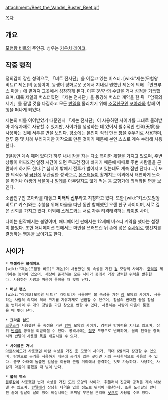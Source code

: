 {{{+1 ビィト / Beet }}}

attachment:/Beet_the_Vandel_Buster_Beet.gif

[[목차]]

== 개요 ==
[[모험왕 비트]]의 주인공. 성우는 [[키우치 레이코]].

== 작중 행적 ==
정의감이 강한 성격으로, 「비트 전사단」을 이끌고 있는 버스터. [wiki:"제논(모험왕 비트)" 제논]의 동생이며, 동생이 평화로운 곳에서 지내길 원했던 제논에 의해 「안크루스 마을」에 맡겨져 그곳에서 성장하게 된다. 이후 3년간의 수련을 거쳐 성정을 거듭했으며, 대륙 제일의 버스터였던 「제논 전사단」을 동경해 버스터 계약을 한 뒤 「암흑의 세기」를 끝낼 것을 다짐하고 모든 [[반델]]을 물리치기 위해 [[소꿉친구]]인 [[포아라]]와 함께 여행을 떠나게 되었다.

제논의 피를 이어받았기 때문인지 「제논 전사단」이 사용하던 사이가를 그대로 물려받아 자유자재로 사용할 수 있지만, 사이가를 생성하는 데 있어서 필수적인 천격(天撃)을 사용하는 것에 서투른 면을 보인다. 평소에는 본인이 직접 만든 [[창]]을 주무기로 사용하며, 전투 중 몇 차례 부러지지만 자작으로 만든 것이기 때문에 본인 스스로 계속 수리해 사용한다.

3일동안 계속 깨어 있다가 하루 내내 [[잠]]을 자는 다소 특이한 체질을 가지고 있으며, 주변 상황이 어찌되건 일정 시간이 되면 무조건 잠에 빠지기 때문에 때때로 주변 사람들을 곤란하게 하기도 한다.[* 심지어 밖에서 전투가 벌어지고 있는데도 계속 잠만 잔다.(...)] 또한 의식주 및 [[금전]]에 무관심한 성격으로, [[몬스터]]들이 활개치는 야외에서 태연하게 노숙을 하거나 야생의 [[식물]]이나 [[벌레]]를 아무렇지도 않게 먹는 등 모험가에 최적화된 면을 보인다.

소꿉친구인 포아라를 대놓고 '''미래의 신부'''라고 지칭하고 있다. 또한 [wiki:"키스(모험왕 비트)" 키스]와는 수행을 위해 마을을 떠난 동안 함께했던 오랜 친구 사이이며, 서로 깊은 신뢰를 가지고 있다. 이외에 [[스레드]]와는 서로 자주 티격태격하는 [[라이벌]] 사이.

나이는 원작에서는 불명이며, 애니메이션 판에서는 12세에 버스터 계약을 했다는 설정이 붙었다. 또한 애니메이션 판에서는 마인을 쓰러뜨린 뒤 손에 넣은 [[주사위]]로 행선지를 결정하는 행동을 보이기도 한다.

== 사이가 ==
 * '''엑셀리온 블레이드'''
 [wiki:"제논(모험왕 비트)" 제논]이 사용했던 빛 속성을 가진 [[검]] 모양의 사이가. [[중력]]을 제어하는 능력이 있으며, 세상에 존재하는 모든 사이가 중에서 가장 강력한 위력을 발휘한다. 사용하는 사람과 마음이 통했을 때 빛이 난다.

 * '''버닝 랜스'''
 [wiki:"라이오(모험왕 비트)" 라이오]가 사용했던 불 속성을 가진 [[창]] 모양의 사이가. 사용하는 사람의 의지에 의해 크기를 자유자재로 변환할 수 있으며, 창날의 반대편 끝을 창날로 변화시켜 두 개의 창날을 가진 창으로 변할 수 있다. 사용하는 사람과 마음이 통했을 때 빛이 난다.

 * '''크라운 실드'''
 [[크루스]]가 사용했던 물 속성을 가진 [[방패]] 모양의 사이가. 강력한 방어력을 지니고 있으며, 상위 [[반델]]의 공격을 되받아칠 수 있다. 공격시에는 [[철구]] 모양으로 변화하며, 물의 천격을 증폭시켜 반델이 사용한 [[독]]을 배출시킬 수 있다.

 * '''사이클론 거너'''
 [[아르사이드]]가 사용했던 바람 속성을 가진 [[총]] 모양의 사이가. 최대 6발까지 장전할 수 있으며, 탄환으로 공기를 사용하기 때문에 공기가 있는 곳이면 거의 무제한적으로 사용할 수 있다. 총구 아래에 돌출된 칼날을 이용해 근접 거리에서 공격하는 것도 가능하다. 사용하는 사람과 마음이 통했을 때 빛이 난다. 

 * '''볼틱 액스'''
 [[블루잠]]이 사용했던 번개 속성을 가진 [[도끼]] 모양의 사이가. 휘둘러서 진공파 공격을 계속 내보낼 수 있으며, [[반델]]에게 상당한 타격을 입힐 정도로 위력이 대단하다. 또한 도끼날의 반대편 끝에 칼날이 달려 있어 비상시에는 도끼날 부분을 분리해 [[낫]]으로 사용할 수도 있다. 
